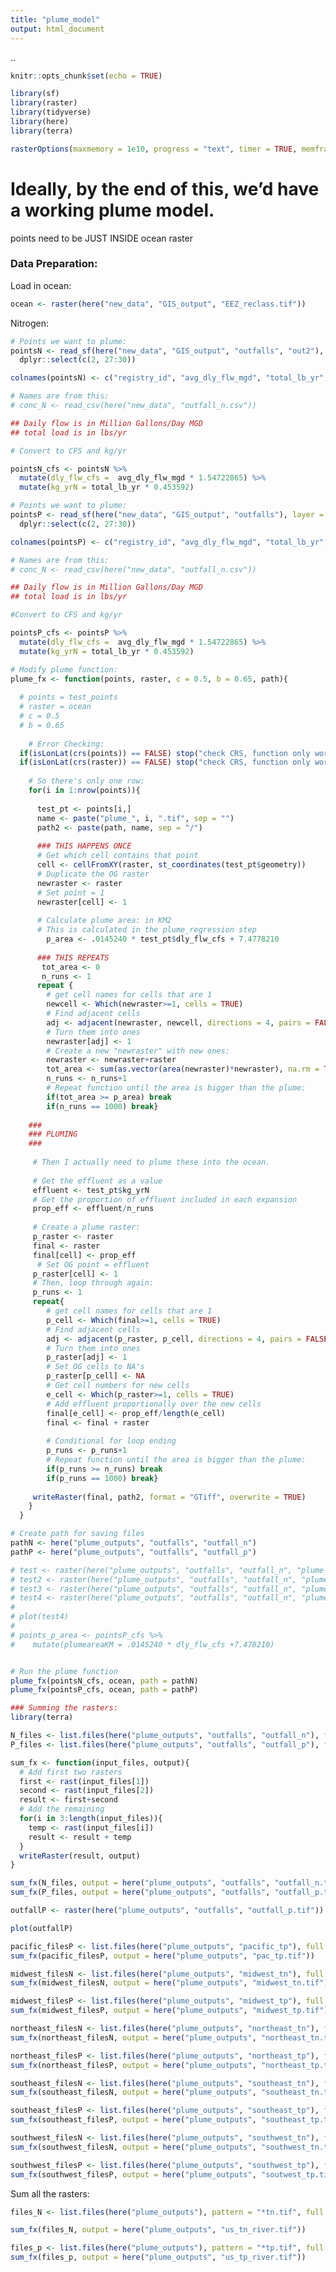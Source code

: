 ```yaml
---
title: "plume_model"
output: html_document
---
```

..
```r
knitr::opts_chunk$set(echo = TRUE)

library(sf)
library(raster)
library(tidyverse)
library(here)
library(terra)

rasterOptions(maxmemory = 1e10, progress = "text", timer = TRUE, memfrac = .7)
```

# Ideally, by the end of this, we'd have a working plume model.

points need to be JUST INSIDE ocean raster

### Data Preparation:

Load in ocean: 
```r
ocean <- raster(here("new_data", "GIS_output", "EEZ_reclass.tif"))
```

Nitrogen:
```r
# Points we want to plume:
pointsN <- read_sf(here("new_data", "GIS_output", "outfalls", "out2"), layer = "outfall_snapN2") %>% 
  dplyr::select(c(2, 27:30))

colnames(pointsN) <- c("registry_id", "avg_dly_flw_mgd", "total_lb_yr", "avg_conc_mg_l", "max_c_mg_l", "geometry")

# Names are from this:
# conc_N <- read_csv(here("new_data", "outfall_n.csv"))

## Daily flow is in Million Gallons/Day MGD
## total load is in lbs/yr

# Convert to CFS and kg/yr

pointsN_cfs <- pointsN %>% 
  mutate(dly_flw_cfs =  avg_dly_flw_mgd * 1.54722865) %>% 
  mutate(kg_yrN = total_lb_yr * 0.453592)

```

```r
# Points we want to plume:
pointsP <- read_sf(here("new_data", "GIS_output", "outfalls"), layer = "out_snapP")%>% 
  dplyr::select(c(2, 27:30))

colnames(pointsP) <- c("registry_id", "avg_dly_flw_mgd", "total_lb_yr", "avg_conc_mg_l", "max_c_mg_l", "geometry")

# Names are from this:
# conc_N <- read_csv(here("new_data", "outfall_n.csv"))

## Daily flow is in Million Gallons/Day MGD
## total load is in lbs/yr

#Convert to CFS and kg/yr

pointsP_cfs <- pointsP %>% 
  mutate(dly_flw_cfs =  avg_dly_flw_mgd * 1.54722865) %>% 
  mutate(kg_yrN = total_lb_yr * 0.453592)

```


```r
# Modify plume function:
plume_fx <- function(points, raster, c = 0.5, b = 0.65, path){
  
  # points = test_points
  # raster = ocean
  # c = 0.5
  # b = 0.65
  
    # Error Checking:
  if(isLonLat(crs(points)) == FALSE) stop("check CRS, function only works for lon/lat. EPSG 4326 works.")
  if(isLonLat(crs(raster)) == FALSE) stop("check CRS, function only works for lon/lat. EPSG 4326 works.")
  
    # So there's only one row:
    for(i in 1:nrow(points)){
    
      test_pt <- points[i,]
      name <- paste("plume_", i, ".tif", sep = "")
      path2 <- paste(path, name, sep = "/")
      
      ### THIS HAPPENS ONCE
      # Get which cell contains that point
      cell <- cellFromXY(raster, st_coordinates(test_pt$geometry))
      # Duplicate the OG raster
      newraster <- raster
      # Set point = 1
      newraster[cell] <- 1
      
      # Calculate plume area: in KM2
      # This is calculated in the plume_regression step
        p_area <- .0145240 * test_pt$dly_flw_cfs + 7.4778210
      
      ### THIS REPEATS
       tot_area <- 0
       n_runs <- 1
      repeat {
        # get cell names for cells that are 1
        newcell <- Which(newraster>=1, cells = TRUE)
        # Find adjacent cells
        adj <- adjacent(newraster, newcell, directions = 4, pairs = FALSE)
        # Turn them into ones
        newraster[adj] <- 1
        # Create a new "newraster" with new ones:
        newraster <- newraster+raster
        tot_area <- sum(as.vector(area(newraster)*newraster), na.rm = TRUE)
        n_runs <- n_runs+1
        # Repeat function until the area is bigger than the plume:
        if(tot_area >= p_area) break
        if(n_runs == 1000) break}
     
    ###
    ### PLUMING
    ###
       
     # Then I actually need to plume these into the ocean.
       
     # Get the effluent as a value
     effluent <- test_pt$kg_yrN
     # Get the proportion of effluent included in each expansion
     prop_eff <- effluent/n_runs
     
     # Create a plume raster:
     p_raster <- raster
     final <- raster
     final[cell] <- prop_eff
      # Set OG point = effluent
     p_raster[cell] <- 1
     # Then, loop through again:
     p_runs <- 1
     repeat{
        # get cell names for cells that are 1
        p_cell <- Which(final>=1, cells = TRUE)
        # Find adjacent cells
        adj <- adjacent(p_raster, p_cell, directions = 4, pairs = FALSE)
        # Turn them into ones
        p_raster[adj] <- 1
        # Set OG cells to NA's
        p_raster[p_cell] <- NA
        # Get cell numbers for new cells
        e_cell <- Which(p_raster>=1, cells = TRUE)
        # Add effluent proportionally over the new cells
        final[e_cell] <- prop_eff/length(e_cell)
        final <- final + raster
        
        # Conditional for loop ending
        p_runs <- p_runs+1
        # Repeat function until the area is bigger than the plume:
        if(p_runs >= n_runs) break
        if(p_runs == 1000) break}
     
     writeRaster(final, path2, format = "GTiff", overwrite = TRUE)
    }
  }
```

```r
# Create path for saving files
pathN <- here("plume_outputs", "outfalls", "outfall_n")
pathP <- here("plume_outputs", "outfalls", "outfall_p")

# test <- raster(here("plume_outputs", "outfalls", "outfall_n", "plume_1.tif"))
# test2 <- raster(here("plume_outputs", "outfalls", "outfall_n", "plume_2.tif"))
# test3 <- raster(here("plume_outputs", "outfalls", "outfall_n", "plume_3.tif"))
# test4 <- raster(here("plume_outputs", "outfalls", "outfall_n", "plume_4.tif"))
# 
# plot(test4)
# 
# points_p_area <- pointsP_cfs %>% 
#    mutate(plumeareaKM = .0145240 * dly_flw_cfs +7.478210)


# Run the plume function
plume_fx(pointsN_cfs, ocean, path = pathN)
plume_fx(pointsP_cfs, ocean, path = pathP)
```


```r
### Summing the rasters:
library(terra)

N_files <- list.files(here("plume_outputs", "outfalls", "outfall_n"), full.names = TRUE)
P_files <- list.files(here("plume_outputs", "outfalls", "outfall_p"), full.names = TRUE)

sum_fx <- function(input_files, output){
  # Add first two rasters
  first <- rast(input_files[1])
  second <- rast(input_files[2])
  result <- first+second
  # Add the remaining
  for(i in 3:length(input_files)){
    temp <- rast(input_files[i])
    result <- result + temp
  }
  writeRaster(result, output)
}

sum_fx(N_files, output = here("plume_outputs", "outfalls", "outfall_n.tif"))
sum_fx(P_files, output = here("plume_outputs", "outfalls", "outfall_p.tif"))

outfallP <- raster(here("plume_outputs", "outfalls", "outfall_p.tif"))

plot(outfallP)
```

```r
pacific_filesP <- list.files(here("plume_outputs", "pacific_tp"), full.names = TRUE)
sum_fx(pacific_filesP, output = here("plume_outputs", "pac_tp.tif"))
```

```r
midwest_filesN <- list.files(here("plume_outputs", "midwest_tn"), full.names = TRUE)
sum_fx(midwest_filesN, output = here("plume_outputs", "midwest_tn.tif"))
```

```r
midwest_filesP <- list.files(here("plume_outputs", "midwest_tp"), full.names = TRUE)
sum_fx(midwest_filesP, output = here("plume_outputs", "midwest_tp.tif"))
```

```r
northeast_filesN <- list.files(here("plume_outputs", "northeast_tn"), full.names = TRUE)
sum_fx(northeast_filesN, output = here("plume_outputs", "northeast_tn.tif"))
```

```r
northeast_filesP <- list.files(here("plume_outputs", "northeast_tp"), full.names = TRUE)
sum_fx(northeast_filesP, output = here("plume_outputs", "northeast_tp.tif"))
```

```r
southeast_filesN <- list.files(here("plume_outputs", "southeast_tn"), full.names = TRUE)
sum_fx(southeast_filesN, output = here("plume_outputs", "southeast_tn.tif"))
```

```r
southeast_filesP <- list.files(here("plume_outputs", "southeast_tp"), full.names = TRUE)
sum_fx(southeast_filesP, output = here("plume_outputs", "southeast_tp.tif"))
```

```r
southwest_filesN <- list.files(here("plume_outputs", "southwest_tn"), full.names = TRUE)
sum_fx(southwest_filesN, output = here("plume_outputs", "southwest_tn.tif"))
```

```r
southwest_filesP <- list.files(here("plume_outputs", "southwest_tp"), full.names = TRUE)
sum_fx(southwest_filesP, output = here("plume_outputs", "soutwest_tp.tif"))
```

Sum all the rasters:

```r
files_N <- list.files(here("plume_outputs"), pattern = "*tn.tif", full.names = T)

sum_fx(files_N, output = here("plume_outputs", "us_tn_river.tif"))

files_p <- list.files(here("plume_outputs"), pattern = "*tp.tif", full.names = T)
sum_fx(files_p, output = here("plume_outputs", "us_tp_river.tif"))
```

